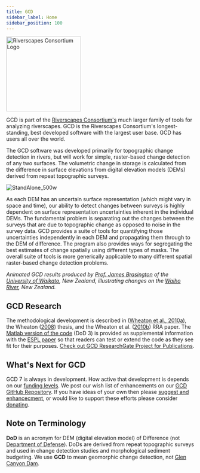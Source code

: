 ```yaml
---
title: GCD
sidebar_label: Home
sidebar_position: 100
---
```


<div style={{ overflow: "auto" }}>
  <img
    src="/img/GCD_SplashLogo_200.png"
    alt="Riverscapes Consortium Logo"
    width="200"
    style={{ float: "right", margin: "0 0 1rem 1rem" }}
  />
  <p>
    GCD is part of the <a href="https://riverscapes.net">Riverscapes Consortium's</a> much larger
    family of tools for analyzing riverscapes. GCD is the Riverscapes Consortium's longest-standing,
    best developed software with the largest user base. GCD has users all over the world.

The GCD software was developed primarily for topographic change detection in rivers, but will work for simple, raster-based change detection of any two surfaces. The volumetric change in storage is calculated from the difference in surface elevations from digital elevation models (DEMs) derived from repeat topographic surveys. 

![StandAlone_500w](/img/screen/StandAlone_500w.png)

As each DEM has an uncertain surface representation (which might vary in space and time), our ability to detect changes between surveys is highly dependent on surface representation uncertainties inherent in the individual DEMs. The fundamental problem is separating out the changes between the surveys that are due to topographic change as opposed to noise in the survey data. GCD provides a suite of tools for quantifying those uncertainties independently in each DEM and propagating them through to the DEM of difference. The program also provides ways for segregating the best estimates of change spatially using different types of masks. The overall suite of tools is more generically applicable to many different spatial raster-based change detection problems.
  </p>
</div>






<YouTubeEmbed videoId="JjbXDDThqIg" title="Animated GCD Results" />


  *Animated GCD results produced by [Prof. James Brasington](https://www.waikato.ac.nz/staff-profiles/people/jbrasing/) of the [University of Waikato](https://www.waikato.ac.nz/), New Zealand, illustrating changes on the [Waiho River](https://en.wikipedia.org/wiki/Waiho_River), New Zealand.*

## GCD Research

The methodological development is described in ([Wheaton et al., 2010a](http://dx.doi.org/10.1002/esp.1886)), the Wheaton ([2008](http://sites.google.com/a/joewheaton.org/www/Home/research/projects-1/morphological-sediment-budgeting/phdthesis)) thesis, and the Wheaton et al. ([2010b](http://dx.doi.org/10.1002/rra.1305)) RRA paper. The [Matlab version of the code](/Download/old_versions#dod-3-matlab--gcd-3) (DoD 3) is provided as supplemental information with the [ESPL paper](http://dx.doi.org/10.1002/esp.1886) so that readers can test or extend the code as they see fit for their purposes. [Check out GCD ResearchGate Project for Publications](https://www.researchgate.net/project/Geomorphic-Change-Detection).

## What's Next for GCD

GCD 7 is always in development. How active that development is depends on our [funding levels](/About/acknowledgements). We post our wish list of enhancements on our [GCD GitHub Repository](https://github.com/Riverscapes/gcd/issues?q=is%3Aopen+is%3Aissue+label%3Aenhancement). If you have ideas of your own then please [suggest and enhancecment](/Download/future-feature-request#making-feature-requests), or would like to support these efforts please consider [donating](/Download/future-feature-request#want-to-donate-to-the-cause).

## Note on Terminology

**DoD** is an acronym for DEM (digital elevation model) of Difference (not [Department of Defense](https://www.defense.gov/)). DoDs are derived from repeat topographic surveys and used in change detection studies and morphological sediment budgeting. We use **GCD** to mean geomorphic change detection, not [Glen Canyon Dam](https://www.usbr.gov/uc/rm/crsp/gc).
